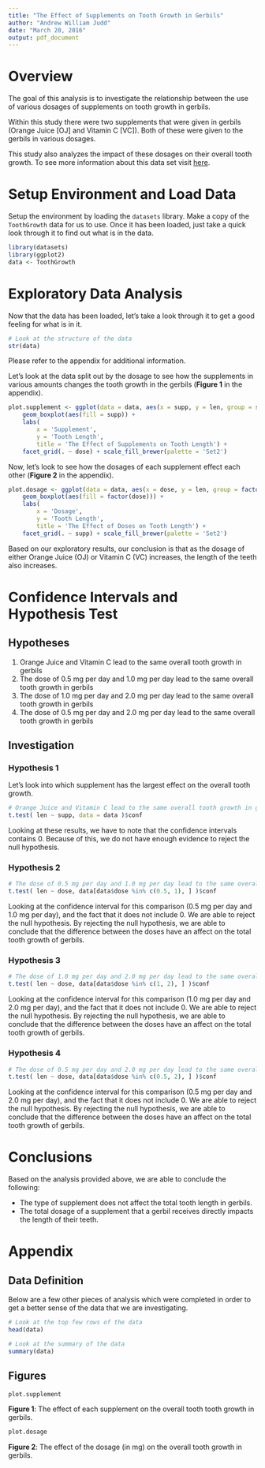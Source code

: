 ```yaml
---
title: "The Effect of Supplements on Tooth Growth in Gerbils"
author: "Andrew William Judd"
date: "March 20, 2016"
output: pdf_document
---
```


# Overview

The goal of this analysis is to investigate the relationship between the use of various dosages of supplements on tooth growth in gerbils.

Within this study there were two supplements that were given in gerbils (Orange Juice [OJ] and Vitamin C [VC]).  Both of these were given to the gerbils in various dosages.

This study also analyzes the impact of these dosages on their overall tooth growth.  To see more information about this data set visit [here](https://stat.ethz.ch/R-manual/R-devel/library/datasets/html/ToothGrowth.html).

# Setup Environment and Load Data

Setup the environment by loading the `datasets` library.  Make a copy of the `ToothGrowth` data for us to use. Once it has been loaded, just take a quick look through it to find out what is in the data.

```r
library(datasets)
library(ggplot2)
data <- ToothGrowth
```

# Exploratory Data Analysis

Now that the data has been loaded, let's take a look through it to get a good feeling for what is in it.

```r
# Look at the structure of the data
str(data)
```
Please refer to the appendix for additional information.

\newpage

Let's look at the data split out by the dosage to see how the supplements in various amounts changes the tooth growth in the gerbils (**Figure 1** in the appendix).

```r
plot.supplement <- ggplot(data = data, aes(x = supp, y = len, group = supp)) +
    geom_boxplot(aes(fill = supp)) +
    labs(
        x = 'Supplement',
        y = 'Tooth Length',
        title = 'The Effect of Supplements on Tooth Length') +
    facet_grid(. ~ dose) + scale_fill_brewer(palette = 'Set2')
```

Now, let's look to see how the dosages of each supplement effect each other (**Figure 2** in the appendix).

```r
plot.dosage <- ggplot(data = data, aes(x = dose, y = len, group = factor(dose))) +
    geom_boxplot(aes(fill = factor(dose))) +
    labs(
        x = 'Dosage',
        y = 'Tooth Length',
        title = 'The Effect of Doses on Tooth Length') +
    facet_grid(. ~ supp) + scale_fill_brewer(palette = 'Set2')
```

Based on our exploratory results, our conclusion is that as the dosage of either Orange Juice (OJ) or Vitamin C (VC) increases, the length of the teeth also increases.

# Confidence Intervals and Hypothesis Test

## Hypotheses

1. Orange Juice and Vitamin C lead to the same overall tooth growth in gerbils
2. The dose of 0.5 mg per day and 1.0 mg per day lead to the same overall tooth growth in gerbils
3. The dose of 1.0 mg per day and 2.0 mg per day lead to the same overall tooth growth in gerbils
4. The dose of 0.5 mg per day and 2.0 mg per day lead to the same overall tooth growth in gerbils

## Investigation

### Hypothesis 1

Let's look into which supplement has the largest effect on the overall tooth growth.

```r
# Orange Juice and Vitamin C lead to the same overall tooth growth in gerbils
t.test( len ~ supp, data = data )$conf
```

Looking at these results, we have to note that the confidence intervals contains 0.  Because of this, we do not have enough evidence to reject the null hypothesis.

### Hypothesis 2

```r
# The dose of 0.5 mg per day and 1.0 mg per day lead to the same overall tooth growth in gerbils
t.test( len ~ dose, data[data$dose %in% c(0.5, 1), ] )$conf
```

Looking at the confidence interval for this comparison (0.5 mg per day and 1.0 mg per day), and the fact that it does not include 0.  We are able to reject the null hypothesis.  By rejecting the null hypothesis, we are able to conclude that the difference between the doses have an affect on the total tooth growth of gerbils.

### Hypothesis 3

```r
# The dose of 1.0 mg per day and 2.0 mg per day lead to the same overall tooth growth in gerbils
t.test( len ~ dose, data[data$dose %in% c(1, 2), ] )$conf
```

Looking at the confidence interval for this comparison (1.0 mg per day and 2.0 mg per day), and the fact that it does not include 0.  We are able to reject the null hypothesis.  By rejecting the null hypothesis, we are able to conclude that the difference between the doses have an affect on the total tooth growth of gerbils.

### Hypothesis 4

```r
# The dose of 0.5 mg per day and 2.0 mg per day lead to the same overall tooth growth in gerbils
t.test( len ~ dose, data[data$dose %in% c(0.5, 2), ] )$conf
```

Looking at the confidence interval for this comparison (0.5 mg per day and 2.0 mg per day), and the fact that it does not include 0.  We are able to reject the null hypothesis.  By rejecting the null hypothesis, we are able to conclude that the difference between the doses have an affect on the total tooth growth of gerbils.

# Conclusions

Based on the analysis provided above, we are able to conclude the following:

- The type of supplement does not affect the total tooth length in gerbils.
- The total dosage of a supplement that a gerbil receives directly impacts the length of their teeth.

# Appendix

## Data Definition

Below are a few other pieces of analysis which were completed in order to get a better sense of the data that we are investigating.

```r
# Look at the top few rows of the data
head(data)

# Look at the summary of the data
summary(data)
```

## Figures

```r
plot.supplement
```
**Figure 1**: The effect of each supplement on the overall tooth tooth growth in gerbils.

\newpage

```r
plot.dosage
```
**Figure 2**: The effect of the dosage (in mg) on the overall tooth growth in gerbils.
